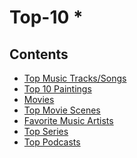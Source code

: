 = Top-10 * =

== Contents ==

* [[top-music-tracks-songs.wiki|Top Music Tracks/Songs]]
* [[top-paintings.wiki|Top 10 Paintings]]
* [[top-movies.wiki|Movies]]
* [[top-movie-scenes.wiki|Top Movie Scenes]]
* [[top-music-artists.wiki|Favorite Music Artists]]
* [[top-series.wiki|Top Series]]
* [[top-podcasts.wiki|Top Podcasts]]